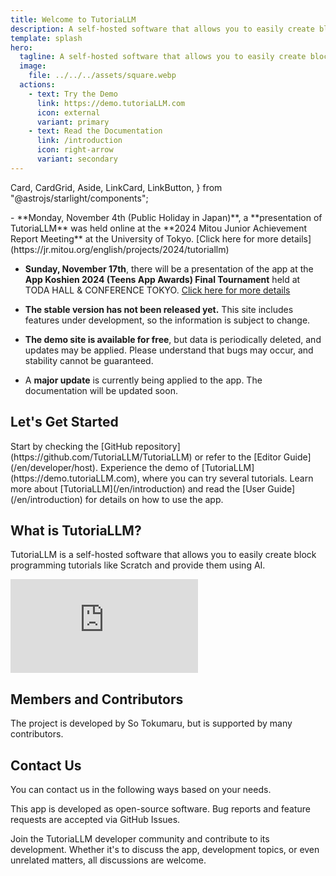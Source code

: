 ```yaml
---
title: Welcome to TutoriaLLM
description: A self-hosted software that allows you to easily create block programming tutorials like Scratch and provide them using AI.
template: splash
hero:
  tagline: A self-hosted software that allows you to easily create block programming tutorials like Scratch and provide them using AI.
  image:
    file: ../../../assets/square.webp
  actions:
    - text: Try the Demo
      link: https://demo.tutoriaLLM.com
      icon: external
      variant: primary
    - text: Read the Documentation
      link: /introduction
      icon: right-arrow
      variant: secondary
---
```


  Card,
  CardGrid,
  Aside,
  LinkCard,
  LinkButton,
} from "@astrojs/starlight/components";


<Aside type="note" title="Important Notice">
- **Monday, November 4th (Public Holiday in Japan)**, a **presentation of TutoriaLLM** was held online at the **2024 Mitou Junior Achievement Report Meeting** at the University of Tokyo. [Click here for more details](https://jr.mitou.org/english/projects/2024/tutoriallm)

- **Sunday, November 17th**, there will be a presentation of the app at the **App Koshien 2024 (Teens App Awards) Final Tournament** held at TODA HALL & CONFERENCE TOKYO. [Click here for more details](https://applikoshien.jp/)

- **The stable version has not been released yet.** This site includes features under development, so the information is subject to change.

- **The demo site is available for free**, but data is periodically deleted, and updates may be applied. Please understand that bugs may occur, and stability cannot be guaranteed.

- A **major update** is currently being applied to the app. The documentation will be updated soon.

</Aside>

## Let's Get Started

<CardGrid stagger>
  <Card title="Deploy Your Own App" icon="github">
    Start by checking the [GitHub
    repository](https://github.com/TutoriaLLM/TutoriaLLM) or refer to the
    [Editor Guide](/en/developer/host).
  </Card>
  <Card title="Try the Demo" icon="external">
    Experience the demo of [TutoriaLLM](https://demo.tutoriaLLM.com), where you
    can try several tutorials.
  </Card>
  <Card title="Learn How to Use the App" icon="open-book">
    Learn more about [TutoriaLLM](/en/introduction) and read the [User
    Guide](/en/introduction) for details on how to use the app.
  </Card>
</CardGrid>

## What is TutoriaLLM?

TutoriaLLM is a self-hosted software that allows you to easily create block programming tutorials like Scratch and provide them using AI.

<iframe
  class="iframe-video"
  src="https://www.youtube.com/embed/zVqjqdK0cPQ?si=wD9dumxaMFKNRfMD"
  title="YouTube video player"
  frameborder="0"
  allow="accelerometer; autoplay; clipboard-write; encrypted-media; gyroscope; picture-in-picture; web-share"
  referrerpolicy="strict-origin-when-cross-origin"
  allowfullscreen
></iframe>

<LinkCard
  title="Learn More"
  description="Want to know more about TutoriaLLM?"
  href="/en/introduction"
/>

## Members and Contributors

The project is developed by So Tokumaru, but is supported by many contributors.

<LinkCard
  title="Contribute to the Development of TutoriaLLM"
  description="Check out the GitHub repository."
  href="https://github.com/TutoriaLLM/TutoriaLLM"
/>

<Contributers />

## Contact Us

You can contact us in the following ways based on your needs.

<CardGrid>

<Card title="Report Bugs or Request Features" icon="github">
  This app is developed as open-source software. Bug reports and feature
  requests are accepted via GitHub Issues.
  <LinkCard
    title="GitHub Issues"
    description="You can report bugs or request features via GitHub Issues."
    href="https://github.com/TutoriaLLM/TutoriaLLM/issues"
  />
</Card>

<Card title="Join the Developer Community" icon="discord">

Join the TutoriaLLM developer community and contribute to its development. Whether it's to discuss the app, development topics, or even unrelated matters, all discussions are welcome.

<LinkCard
  title="Discord Server"
  description="Join the TutoriaLLM community."
  href="https://discord.gg/zxuREnWVXC"
/>
</Card>

</CardGrid>

<DemoStatus />

